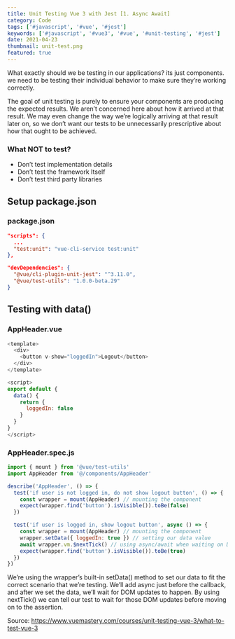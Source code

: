 ```yaml
---
title: Unit Testing Vue 3 with Jest [1. Async Await]
category: Code
tags: ['#javascript', '#vue', '#jest']
keywords: ['#javascript', '#vue3', '#vue', '#unit-testing', '#jest']
date: 2021-04-23
thumbnail: unit-test.png
featured: true
---
```

What exactly should we be testing in our applications? its just components. we need to be testing their individual behavior to make sure they’re working correctly.

The goal of unit testing is purely to ensure your components are producing the expected results. We aren’t concerned here about how it arrived at that result. We may even change the way we’re logically arriving at that result later on, so we don’t want our tests to be unnecessarily prescriptive about how that ought to be achieved.

### What NOT to test?
- Don’t test implementation details
- Don’t test the framework Itself
- Don’t test third party libraries


## Setup package.json

### package.json
```json
"scripts": {
  ...
  "test:unit": "vue-cli-service test:unit"
},

"devDependencies": {
  "@vue/cli-plugin-unit-jest": "^3.11.0",
  "@vue/test-utils": "1.0.0-beta.29"
}
```

## Testing with data()

### AppHeader.vue
```js
<template>
  <div>
    <button v-show="loggedIn">Logout</button>
  </div>
</template>

<script>
export default {
  data() {
    return {
      loggedIn: false
    }
  }
}
</script>
```

### AppHeader.spec.js
```js
import { mount } from '@vue/test-utils'
import AppHeader from '@/components/AppHeader'

describe('AppHeader', () => {
  test('if user is not logged in, do not show logout button', () => {
    const wrapper = mount(AppHeader) // mounting the component
    expect(wrapper.find('button').isVisible()).toBe(false)
  })

  test('if user is logged in, show logout button', async () => {
    const wrapper = mount(AppHeader) // mounting the component
    wrapper.setData({ loggedIn: true }) // setting our data value
    await wrapper.vm.$nextTick() // using async/await when waiting on DOM updates
    expect(wrapper.find('button').isVisible()).toBe(true)
  })
})
```

We’re using the wrapper’s built-in setData() method to set our data to fit the correct scenario that we’re testing. We’ll add async just before the callback, and after we set the data, we’ll wait for DOM updates to happen. By using nextTick() we can tell our test to wait for those DOM updates before moving on to the assertion.


Source:
https://www.vuemastery.com/courses/unit-testing-vue-3/what-to-test-vue-3
